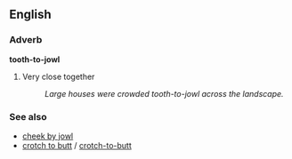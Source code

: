 ==English==

===Adverb===
'''tooth-to-jowl''' 

# {{idiom}} Very close together
#:''Large houses were crowded tooth-to-jowl across the landscape.''

===See also===
*[[cheek by jowl]]
*[[crotch to butt]] / [[crotch-to-butt]]